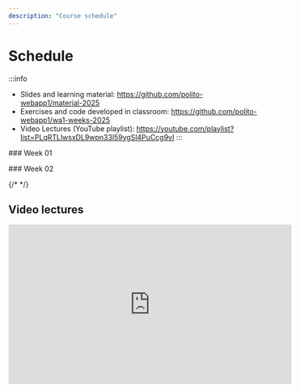 ```yaml
---
description: "Course schedule"
---
```




# Schedule

:::info
- Slides and learning material: https://github.com/polito-webapp1/material-2025
- Exercises and code developed in classroom: https://github.com/polito-webapp1/wa1-weeks-2025
- Video Lectures (YouTube playlist): https://youtube.com/playlist?list=PLqRTLlwsxDL9wpn33l59ygSl4PuCcg9vI
:::

<LectureTable defaultTeacher="Fulvio Corno" defaultType="Lecture" showMaterial={true} language='EN'>

<LectureDivider>
### Week 01
</LectureDivider>

<LectureDivider variant='warning'
    date='' time=''
    topic='⚠️Warning⚠️: The 1st lecture will be on Monday 24/02 at 08:30 (Room R4) instead of Tuesday 25/02'
/>

<LectureRow variant='warning'
    date="⚠️24/02/2025" time="⚠️08:30-10:00"
    topic='L01 Introduction to the course'
    pdf='https://polito-webapp1.github.io/material-2025/slide/00-intro-2025-WA1.pdf'
/>

<LectureRow variant='warning'
    date="⚠️24/02/2025" time="⚠️10:00-11:30"
    topic='L02 Introduction to JavaScript'
    pdf='https://polito-webapp1.github.io/material-2025/slide/1-01-javascript-basics.pdf'
/>

<LectureRow
    date="28/02/2025" time="08:30-10:00"
    topic='L03 JavaScript Exercises on Arrays and Strings'
    type='Exercise'
/>

<LectureRow
    date="28/02/2025" time="10:00-11:30"
    topic='L04 JavaScript Objects and Functions'
    pdf='https://polito-webapp1.github.io/material-2025/slide/1-02-javascript-objects-functions.pdf'
/>

<LectureRow
    topic='Week 01 exercises'
    github='https://github.com/polito-webapp1/wa1-weeks-2025/tree/main/week01'
    teacher='' type=''
/>

<LectureDivider>
### Week 02
</LectureDivider>

<LectureRow
    date="04/03/2025" time="10:00-11:30"
    topic='L05 Constructor Functions. Callbacks. Exercise 3.'
    teacher=''
/>  

<LectureRow
    date="04/03/2025" time="11:30-13:00"
    topic='L06 Functional programming. Exercise 3.'
    teacher=''
/>

{/* <LectureRow
    date="14/03/2024" time=""
    type='Lab'
    topic='Overall labs specification'
    teacher=''
    pdf='https://polito-webapp1.github.io/lab-2024/00-overall-labs-specification/overall-labs-specification.pdf'
/> */}

<LectureRow
    date="07/03/2025" time="08:30-10:00"
    type='Lab'
    topic='Lab 01 - Group 1'
    teacher='Francesca Russo'
/>

<LectureRow
    date="07/03/2025" time="10:00-11:30"
    type='Lab'
    topic='Lab 01 - Group 2'
    teacher='Francesca Russo'
/>

<LectureRow
    topic='Week 02 exercises'
    teacher='' type=''
    github='https://github.com/polito-webapp1/wa1-weeks-2025/tree/main/week02'
/>


</LectureTable>

## Video lectures



<iframe width="560" height="315" src="https://www.youtube.com/embed/videoseries?list=PLqRTLlwsxDL9wpn33l59ygSl4PuCcg9vI" title="YouTube video player" frameBorder="0" allow="accelerometer; autoplay; clipboard-write; encrypted-media; gyroscope; picture-in-picture; web-share" allowFullScreen></iframe>

